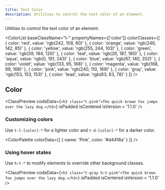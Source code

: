 ```yaml
---
title: Text Color
description: Utilities to control the text color of an element.
---
```



Utilities to control the text color of an element.

<ColorList 
  baseClassName="t-" 
  propertyNames={['color']} 
  colorClasses={[
    { color: 'red', value: 'rgb(242, 109, 80)' },
    { color: 'orange', value: 'rgb(246, 142, 85)' },
    { color: 'yellow', value: 'rgb(255, 244, 103)' },
    { color: 'green', value: 'rgb(59, 184, 120)' },
    { color: 'teal', value: 'rgb(26, 187, 180)' },
    { color: 'aqua', value: 'rgb(0, 191, 243)' },
    { color: 'blue', value: 'rgb(67, 140, 202)' },
    { color: 'violet', value: 'rgb(133, 95, 168)' },
    { color: 'magenta', value: 'rgb(168, 99, 168)' },
    { color: 'pink', value: 'rgb(240, 110, 169)' },
    { color: 'gray', value: 'rgb(153, 153, 153)' },
    { color: 'lead', value: 'rgb(63, 63, 78)' }
  ]}
/>

## Color

<ClassPreview
  codeData={`<h3 class="t-pink">The quick brown fox jumps over the lazy dog.</h3>`}
  isPadded
  isCentered
  isVersion = '1.1.0'
/>

### Customizing colors

Use `t-l-[color]-*` for a lighter color and `t-d-[color]-*` for a darker color.

<ColorPalette
  colorData={[
    {
      name: 'Pink',
      color: '#d4418a'
    }
  ]}
/>

### Using hover states

Use `h:t-*` to modify elements to override other background classes.

<ClassPreview
  codeData={`<h3 class="t-gray h:t-pink">The quick brown fox jumps over the lazy dog.</h3>`}
  isPadded
  isCentered
  isVersion = '1.1.0'
/>